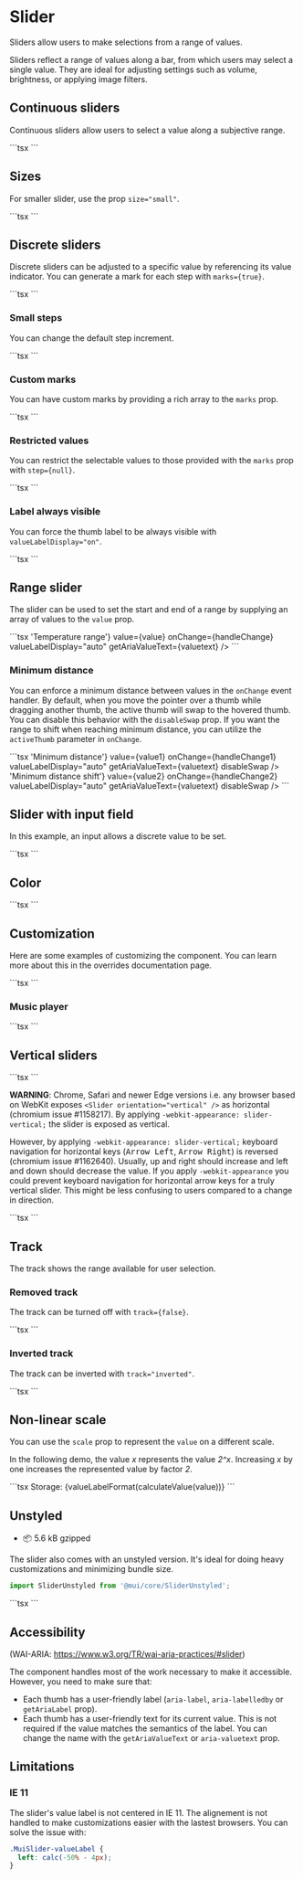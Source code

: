 
# Slider

<p className="description">
  Sliders allow users to make selections from a range of values.
</p>

Sliders reflect a range of values along a bar, from which users may select a single value. They are ideal for adjusting settings such as volume, brightness, or applying image filters.

## Continuous sliders

Continuous sliders allow users to select a value along a subjective range.

<ContinuousSlider />
```tsx
<Stack spacing={2} direction="row" sx={{ mb: 1 }} alignItems="center">
  <VolumeDown />
  <Slider aria-label="Volume" value={value} onChange={handleChange} />
  <VolumeUp />
</Stack>
<Slider disabled defaultValue={30} aria-label="Disabled slider" />
```

## Sizes

For smaller slider, use the prop `size="small"`.

<SliderSizes />
```tsx
<Slider
  size="small"
  defaultValue={70}
  aria-label="Small"
  valueLabelDisplay="auto"
/>
<Slider defaultValue={50} aria-label="Default" valueLabelDisplay="auto" />
```

## Discrete sliders

Discrete sliders can be adjusted to a specific value by referencing its value indicator.
You can generate a mark for each step with `marks={true}`.

<DiscreteSlider />
```tsx
<Slider
  aria-label="Temperature"
  defaultValue={30}
  getAriaValueText={valuetext}
  valueLabelDisplay="auto"
  step={10}
  marks
  min={10}
  max={110}
/>
<Slider defaultValue={30} step={10} marks min={10} max={110} disabled />
```

### Small steps

You can change the default step increment.

<DiscreteSliderSteps />
```tsx
<Slider
  aria-label="Small steps"
  defaultValue={0.00000005}
  getAriaValueText={valuetext}
  step={0.00000001}
  marks
  min={-0.00000005}
  max={0.0000001}
  valueLabelDisplay="auto"
/>
```

### Custom marks

You can have custom marks by providing a rich array to the `marks` prop.

<DiscreteSliderMarks />
```tsx
<Slider
  aria-label="Custom marks"
  defaultValue={20}
  getAriaValueText={valuetext}
  step={10}
  valueLabelDisplay="auto"
  marks={marks}
/>
```

### Restricted values

You can restrict the selectable values to those provided with the `marks` prop with `step={null}`.

<DiscreteSliderValues />
```tsx
<Slider
  aria-label="Restricted values"
  defaultValue={20}
  valueLabelFormat={valueLabelFormat}
  getAriaValueText={valuetext}
  step={null}
  valueLabelDisplay="auto"
  marks={marks}
/>
```

### Label always visible

You can force the thumb label to be always visible with `valueLabelDisplay="on"`.

<DiscreteSliderLabel />
```tsx
<Slider
  aria-label="Always visible"
  defaultValue={80}
  getAriaValueText={valuetext}
  step={10}
  marks={marks}
  valueLabelDisplay="on"
/>
```

## Range slider

The slider can be used to set the start and end of a range by supplying an array of values to the `value` prop.

<RangeSlider />
```tsx
<Slider
  getAriaLabel={() => 'Temperature range'}
  value={value}
  onChange={handleChange}
  valueLabelDisplay="auto"
  getAriaValueText={valuetext}
/>
```

### Minimum distance

You can enforce a minimum distance between values in the `onChange` event handler.
By default, when you move the pointer over a thumb while dragging another thumb, the active thumb will swap to the hovered thumb. You can disable this behavior with the `disableSwap` prop.
If you want the range to shift when reaching minimum distance, you can utilize the `activeThumb` parameter in `onChange`.

<MinimumDistanceSlider />
```tsx
<Slider
  getAriaLabel={() => 'Minimum distance'}
  value={value1}
  onChange={handleChange1}
  valueLabelDisplay="auto"
  getAriaValueText={valuetext}
  disableSwap
/>
<Slider
  getAriaLabel={() => 'Minimum distance shift'}
  value={value2}
  onChange={handleChange2}
  valueLabelDisplay="auto"
  getAriaValueText={valuetext}
  disableSwap
/>
```

## Slider with input field

In this example, an input allows a discrete value to be set.

<InputSlider />
```tsx
<InputSlider />
```

## Color

<ColorSlider />
```tsx
<Slider
  aria-label="Temperature"
  defaultValue={30}
  getAriaValueText={valuetext}
  color="secondary"
/>
```

## Customization

Here are some examples of customizing the component.
You can learn more about this in the overrides documentation page.

<CustomizedSlider />
```tsx
<CustomizedSlider />
```

### Music player

<MusicPlayerSlider />
```tsx
<MusicPlayerSlider />
```

## Vertical sliders

<VerticalSlider />
```tsx
<VerticalSlider />
```

**WARNING**: Chrome, Safari and newer Edge versions i.e. any browser based on WebKit exposes `<Slider orientation="vertical" />` as horizontal (chromium issue #1158217).
By applying `-webkit-appearance: slider-vertical;` the slider is exposed as vertical.

However, by applying `-webkit-appearance: slider-vertical;` keyboard navigation for horizontal keys (<kbd className="key">Arrow Left</kbd>, <kbd className="key">Arrow Right</kbd>) is reversed (chromium issue #1162640).
Usually, up and right should increase and left and down should decrease the value.
If you apply `-webkit-appearance` you could prevent keyboard navigation for horizontal arrow keys for a truly vertical slider.
This might be less confusing to users compared to a change in direction.

<VerticalAccessibleSlider />
```tsx
<Slider
  sx={{
    '& input[type="range"]': {
      WebkitAppearance: 'slider-vertical',
    },
  }}
  orientation="vertical"
  defaultValue={30}
  aria-label="Temperature"
  onKeyDown={preventHorizontalKeyboardNavigation}
/>
```

## Track

The track shows the range available for user selection.

### Removed track

The track can be turned off with `track={false}`.

<TrackFalseSlider />
```tsx
<TrackFalseSlider />
```

### Inverted track

The track can be inverted with `track="inverted"`.

<TrackInvertedSlider />
```tsx
<TrackInvertedSlider />
```

## Non-linear scale

You can use the `scale` prop to represent the `value` on a different scale.

In the following demo, the value _x_ represents the value _2^x_.
Increasing _x_ by one increases the represented value by factor _2_.

<NonLinearSlider />
```tsx
<Typography id="non-linear-slider" gutterBottom>
  Storage: {valueLabelFormat(calculateValue(value))}
</Typography>
<Slider
  value={value}
  min={5}
  step={1}
  max={30}
  scale={calculateValue}
  getAriaValueText={valueLabelFormat}
  valueLabelFormat={valueLabelFormat}
  onChange={handleChange}
  valueLabelDisplay="auto"
  aria-labelledby="non-linear-slider"
/>
```

## Unstyled

- 📦 5.6 kB gzipped

The slider also comes with an unstyled version.
It's ideal for doing heavy customizations and minimizing bundle size.

```js
import SliderUnstyled from '@mui/core/SliderUnstyled';
```

<UnstyledSlider />
```tsx
<StyledSlider defaultValue={10} />
```

## Accessibility

(WAI-ARIA: https://www.w3.org/TR/wai-aria-practices/#slider)

The component handles most of the work necessary to make it accessible.
However, you need to make sure that:

- Each thumb has a user-friendly label (`aria-label`, `aria-labelledby` or `getAriaLabel` prop).
- Each thumb has a user-friendly text for its current value.
  This is not required if the value matches the semantics of the label.
  You can change the name with the `getAriaValueText` or `aria-valuetext` prop.

## Limitations

### IE 11

The slider's value label is not centered in IE 11.
The alignement is not handled to make customizations easier with the lastest browsers.
You can solve the issue with:

```css
.MuiSlider-valueLabel {
  left: calc(-50% - 4px);
}
```
